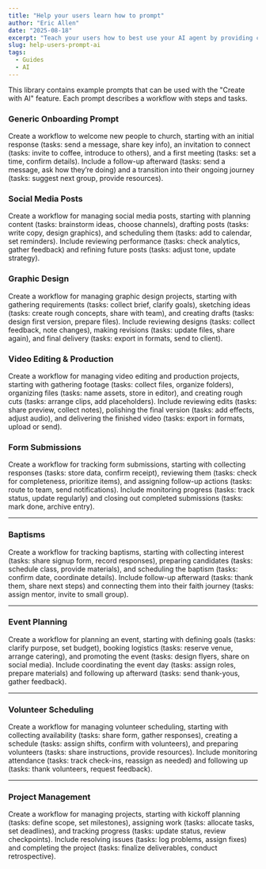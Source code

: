 ```yaml
---
title: "Help your users learn how to prompt"
author: "Eric Allen"
date: "2025-08-18"
excerpt: "Teach your users how to best use your AI agent by providing creative example prompts."
slug: help-users-prompt-ai
tags:
  - Guides
  - AI
---
```


This library contains example prompts that can be used with the "Create with AI" feature. Each prompt describes a workflow with steps and tasks.

### Generic Onboarding Prompt
Create a workflow to welcome new people to church, starting with an initial response (tasks: send a message, share key info), an invitation to connect (tasks: invite to coffee, introduce to others), and a first meeting (tasks: set a time, confirm details). Include a follow-up afterward (tasks: send a message, ask how they’re doing) and a transition into their ongoing journey (tasks: suggest next group, provide resources).

### Social Media Posts
Create a workflow for managing social media posts, starting with planning content (tasks: brainstorm ideas, choose channels), drafting posts (tasks: write copy, design graphics), and scheduling them (tasks: add to calendar, set reminders). Include reviewing performance (tasks: check analytics, gather feedback) and refining future posts (tasks: adjust tone, update strategy).

### Graphic Design
Create a workflow for managing graphic design projects, starting with gathering requirements (tasks: collect brief, clarify goals), sketching ideas (tasks: create rough concepts, share with team), and creating drafts (tasks: design first version, prepare files). Include reviewing designs (tasks: collect feedback, note changes), making revisions (tasks: update files, share again), and final delivery (tasks: export in formats, send to client).

### Video Editing & Production
Create a workflow for managing video editing and production projects, starting with gathering footage (tasks: collect files, organize folders), organizing files (tasks: name assets, store in editor), and creating rough cuts (tasks: arrange clips, add placeholders). Include reviewing edits (tasks: share preview, collect notes), polishing the final version (tasks: add effects, adjust audio), and delivering the finished video (tasks: export in formats, upload or send).

### Form Submissions
Create a workflow for tracking form submissions, starting with collecting responses (tasks: store data, confirm receipt), reviewing them (tasks: check for completeness, prioritize items), and assigning follow-up actions (tasks: route to team, send notifications). Include monitoring progress (tasks: track status, update regularly) and closing out completed submissions (tasks: mark done, archive entry).

---

### Baptisms
Create a workflow for tracking baptisms, starting with collecting interest (tasks: share signup form, record responses), preparing candidates (tasks: schedule class, provide materials), and scheduling the baptism (tasks: confirm date, coordinate details). Include follow-up afterward (tasks: thank them, share next steps) and connecting them into their faith journey (tasks: assign mentor, invite to small group).


---

### Event Planning
Create a workflow for planning an event, starting with defining goals (tasks: clarify purpose, set budget), booking logistics (tasks: reserve venue, arrange catering), and promoting the event (tasks: design flyers, share on social media). Include coordinating the event day (tasks: assign roles, prepare materials) and following up afterward (tasks: send thank-yous, gather feedback).

---

### Volunteer Scheduling
Create a workflow for managing volunteer scheduling, starting with collecting availability (tasks: share form, gather responses), creating a schedule (tasks: assign shifts, confirm with volunteers), and preparing volunteers (tasks: share instructions, provide resources). Include monitoring attendance (tasks: track check-ins, reassign as needed) and following up (tasks: thank volunteers, request feedback).

---

### Project Management
Create a workflow for managing projects, starting with kickoff planning (tasks: define scope, set milestones), assigning work (tasks: allocate tasks, set deadlines), and tracking progress (tasks: update status, review checkpoints). Include resolving issues (tasks: log problems, assign fixes) and completing the project (tasks: finalize deliverables, conduct retrospective).

